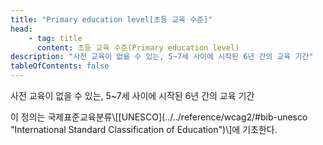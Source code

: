 ```yaml
---
title: "Primary education level[초등 교육 수준]"
head:
    - tag: title
      content: 초등 교육 수준(Primary education level)
description: "사전 교육이 없을 수 있는, 5~7세 사이에 시작된 6년 간의 교육 기간"
tableOfContents: false
---
```



사전 교육이 없을 수 있는, 5~7세 사이에 시작된 6년 간의 교육 기간

<Aside title="참고">
이 정의는 국제표준교육분류\[[UNESCO](../../reference/wcag2/#bib-unesco "International Standard Classification of Education")\]에 기초한다.
</Aside>